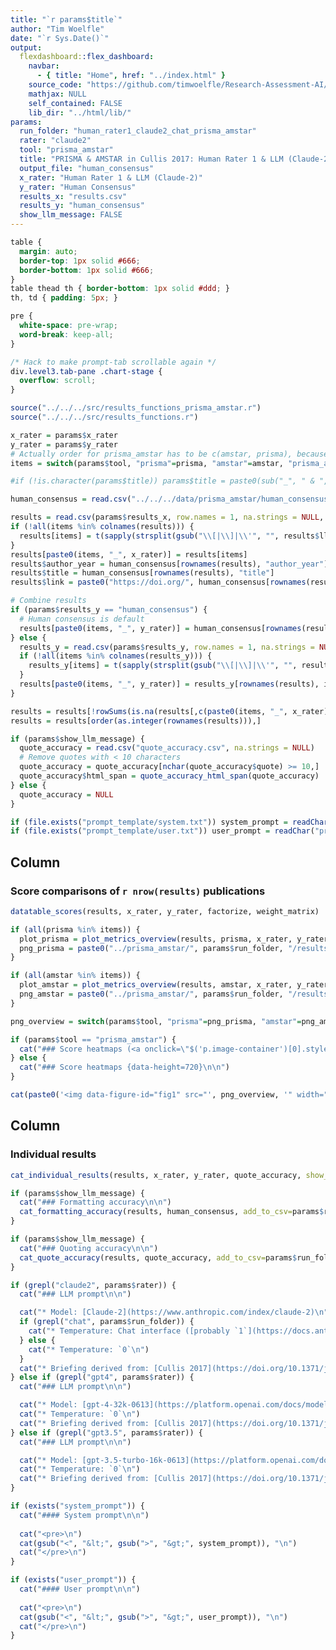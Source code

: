 ```yaml
---
title: "`r params$title`"
author: "Tim Woelfle"
date: "`r Sys.Date()`"
output: 
  flexdashboard::flex_dashboard:
    navbar:
      - { title: "Home", href: "../index.html" }
    source_code: "https://github.com/timwoelfle/Research-Assessment-AI/"
    mathjax: NULL
    self_contained: FALSE
    lib_dir: "../html/lib/"
params:
  run_folder: "human_rater1_claude2_chat_prisma_amstar"
  rater: "claude2"
  tool: "prisma_amstar"
  title: "PRISMA & AMSTAR in Cullis 2017: Human Rater 1 & LLM (Claude-2 Chat) vs Human Consensus"
  output_file: "human_consensus"
  x_rater: "Human Rater 1 & LLM (Claude-2)"
  y_rater: "Human Consensus"
  results_x: "results.csv"
  results_y: "human_consensus"
  show_llm_message: FALSE
---
```


```css
table {
  margin: auto;
  border-top: 1px solid #666;
  border-bottom: 1px solid #666;
}
table thead th { border-bottom: 1px solid #ddd; }
th, td { padding: 5px; }

pre {
  white-space: pre-wrap;
  word-break: keep-all;
}

/* Hack to make prompt-tab scrollable again */
div.level3.tab-pane .chart-stage {
  overflow: scroll;
}
```

```r
source("../../../src/results_functions_prisma_amstar.r")
source("../../../src/results_functions.r")

x_rater = params$x_rater
y_rater = params$y_rater
# Actually order for prisma_amstar has to be c(amstar, prisma), because that's the order in which the combined prompts were made
items = switch(params$tool, "prisma"=prisma, "amstar"=amstar, "prisma_amstar"=c(amstar, prisma))

#if (!is.character(params$title)) params$title = paste0(sub("_", " & ", toupper(params$tool)), " in Cullis 2017: ", x_rater, " vs ", y_rater, " (Accuracy)")

human_consensus = read.csv("../../../data/prisma_amstar/human_consensus.csv", row.names = 1, na.strings = NULL, check.names = F)

results = read.csv(params$results_x, row.names = 1, na.strings = NULL, check.names = F)
if (!all(items %in% colnames(results))) {
  results[items] = t(sapply(strsplit(gsub("\\[|\\]|\\'", "", results$llm_scores), ", ", fixed=T), as.character)) # strtoi
}
results[paste0(items, "_", x_rater)] = results[items]
results$author_year = human_consensus[rownames(results), "author_year"]
results$title = human_consensus[rownames(results), "title"]
results$link = paste0("https://doi.org/", human_consensus[rownames(results), "DOI"])

# Combine results
if (params$results_y == "human_consensus") {
  # Human consensus is default
  results[paste0(items, "_", y_rater)] = human_consensus[rownames(results), items]
} else {
  results_y = read.csv(params$results_y, row.names = 1, na.strings = NULL, check.names = F)
  if (!all(items %in% colnames(results_y))) {
    results_y[items] = t(sapply(strsplit(gsub("\\[|\\]|\\'", "", results_y$llm_scores), ", ", fixed=T), as.character)) # strtoi
  }
  results[paste0(items, "_", y_rater)] = results_y[rownames(results), items]
}

results = results[!rowSums(is.na(results[,c(paste0(items, "_", x_rater), paste0(items, "_", y_rater))])),]
results = results[order(as.integer(rownames(results))),]

if (params$show_llm_message) {
  quote_accuracy = read.csv("quote_accuracy.csv", na.strings = NULL)
  # Remove quotes with < 10 characters
  quote_accuracy = quote_accuracy[nchar(quote_accuracy$quote) >= 10,]
  quote_accuracy$html_span = quote_accuracy_html_span(quote_accuracy)
} else {
  quote_accuracy = NULL
}

if (file.exists("prompt_template/system.txt")) system_prompt = readChar("prompt_template/system.txt", file.info("prompt_template/system.txt")$size)
if (file.exists("prompt_template/user.txt")) user_prompt = readChar("prompt_template/user.txt", file.info("prompt_template/user.txt")$size)
```

Column {data-width=55}
-------------------------------------

### Score comparisons of `r nrow(results)` publications

```r
datatable_scores(results, x_rater, y_rater, factorize, weight_matrix)
```

```r
if (all(prisma %in% items)) {
  plot_prisma = plot_metrics_overview(results, prisma, x_rater, y_rater, factorize, weight_matrix, filename_prefix=params$output_file)
  png_prisma = paste0("../prisma_amstar/", params$run_folder, "/results/", params$output_file, "_", length(prisma), "_items.png")
}

if (all(amstar %in% items)) {
  plot_amstar = plot_metrics_overview(results, amstar, x_rater, y_rater, factorize, weight_matrix, filename_prefix=params$output_file)
  png_amstar = paste0("../prisma_amstar/", params$run_folder, "/results/", params$output_file, "_", length(amstar), "_items.png")
}

png_overview = switch(params$tool, "prisma"=png_prisma, "amstar"=png_amstar, "prisma_amstar"=png_prisma)
```

```r
if (params$tool == "prisma_amstar") {
  cat("### Score heatmaps (<a onclick=\"$('p.image-container')[0].style = 'background: url(&quot;", png_prisma, "&quot;) center center / contain no-repeat;'; $('p.image-container img')[0].src = &quot;", png_prisma, "&quot;;\" style=\"cursor: pointer\">PRISMA</a> / <a onclick=\"$('p.image-container')[0].style = 'background: url(&quot;", png_amstar, "&quot;) center center / contain no-repeat;'; $('p.image-container img')[0].src = &quot;", png_amstar, "&quot;;\" style=\"cursor: pointer\">AMSTAR</a>) {data-height=720}\n\n", sep="")
} else {
  cat("### Score heatmaps {data-height=720}\n\n")
}

cat(paste0('<img data-figure-id="fig1" src="', png_overview, '" width="1536" onclick="window.open(this.src)" style="cursor: pointer">'))
```

Column {data-width=45 .tabset}
-------------------------------------

### Individual results

```r
cat_individual_results(results, x_rater, y_rater, quote_accuracy, show_llm_message = params$show_llm_message)
```

```r
if (params$show_llm_message) {
  cat("### Formatting accuracy\n\n")
  cat_formatting_accuracy(results, human_consensus, add_to_csv=params$run_folder)
}
```

```r
if (params$show_llm_message) {
  cat("### Quoting accuracy\n\n")
  cat_quote_accuracy(results, quote_accuracy, add_to_csv=params$run_folder)
}
```

```r
if (grepl("claude2", params$rater)) {
  cat("### LLM prompt\n\n")

  cat("* Model: [Claude-2](https://www.anthropic.com/index/claude-2)\n")
  if (grepl("chat", params$run_folder)) {
    cat("* Temperature: Chat interface ([probably `1`](https://docs.anthropic.com/claude/reference/complete_post))\n")
  } else {
    cat("* Temperature: `0`\n")
  }
  cat("* Briefing derived from: [Cullis 2017](https://doi.org/10.1371/journal.pone.0175213) Supporting information: [S1 Dataset](https://doi.org/10.1371/journal.pone.0175213.s004)\n\n")
} else if (grepl("gpt4", params$rater)) {
  cat("### LLM prompt\n\n")

  cat("* Model: [gpt-4-32k-0613](https://platform.openai.com/docs/models/gpt-4)\n")
  cat("* Temperature: `0`\n")
  cat("* Briefing derived from: [Cullis 2017](https://doi.org/10.1371/journal.pone.0175213) Supporting information: [S1 Dataset](https://doi.org/10.1371/journal.pone.0175213.s004)\n\n")
} else if (grepl("gpt3.5", params$rater)) {
  cat("### LLM prompt\n\n")

  cat("* Model: [gpt-3.5-turbo-16k-0613](https://platform.openai.com/docs/models/gpt-3-5)\n")
  cat("* Temperature: `0`\n")
  cat("* Briefing derived from: [Cullis 2017](https://doi.org/10.1371/journal.pone.0175213) Supporting information: [S1 Dataset](https://doi.org/10.1371/journal.pone.0175213.s004)\n\n")
}

if (exists("system_prompt")) {
  cat("#### System prompt\n\n")
  
  cat("<pre>\n")
  cat(gsub("<", "&lt;", gsub(">", "&gt;", system_prompt)), "\n")
  cat("</pre>\n")
}

if (exists("user_prompt")) {
  cat("#### User prompt\n\n")
  
  cat("<pre>\n")
  cat(gsub("<", "&lt;", gsub(">", "&gt;", user_prompt)), "\n")
  cat("</pre>\n")
}
```
